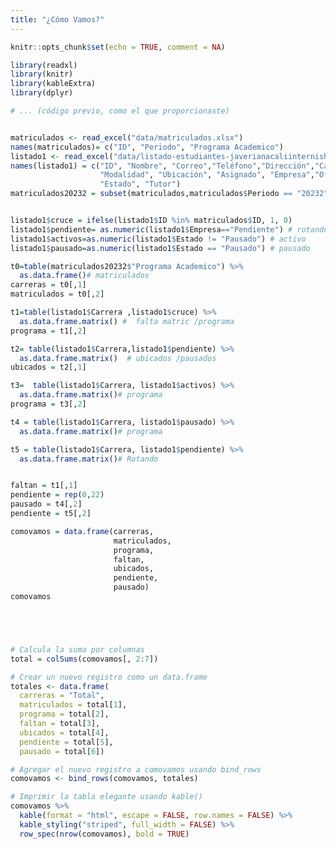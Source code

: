 ```yaml
---
title: "¿Cómo Vamos?"
---
```


```r
knitr::opts_chunk$set(echo = TRUE, comment = NA)

library(readxl)
library(knitr)
library(kableExtra)
library(dplyr)

# ... (código previo, como el que proporcionaste)


matriculados <- read_excel("data/matriculados.xlsx")
names(matriculados)= c("ID", "Periodo", "Programa Academico")
listado1 <- read_excel("data/listado-estudiantes-javerianacaliinterniships5.xlsx")
names(listado1) = c("ID", "Nombre", "Correo","Teléfono","Dirección","Carrera",          
                    "Modalidad", "Ubicación", "Asignado", "Empresa","Oferta",
                    "Estado", "Tutor")
matriculados20232 = subset(matriculados,matriculados$Periodo == "20232")


listado1$cruce = ifelse(listado1$ID %in% matriculados$ID, 1, 0)
listado1$pendiente= as.numeric(listado1$Empresa=="Pendiente") # rotando
listado1$activos=as.numeric(listado1$Estado != "Pausado") # activo
listado1$pausado=as.numeric(listado1$Estado == "Pausado") # pausado

t0=table(matriculados20232$"Programa Academico") %>%
  as.data.frame()# matriculados
carreras = t0[,1]
matriculados = t0[,2]

t1=table(listado1$Carrera ,listado1$cruce) %>%
  as.data.frame.matrix() #  falta matric /programa
programa = t1[,2]

t2= table(listado1$Carrera,listado1$pendiente) %>%
  as.data.frame.matrix()  # ubicados /pausados
ubicados = t2[,1]

t3=  table(listado1$Carrera, listado1$activos) %>%
  as.data.frame.matrix()# programa
programa = t3[,2]

t4 = table(listado1$Carrera, listado1$pausado) %>%
  as.data.frame.matrix()# programa

t5 = table(listado1$Carrera, listado1$pendiente) %>%
  as.data.frame.matrix()# Rotando


faltan = t1[,1]
pendiente = rep(0,22)
pausado = t4[,2]
pendiente = t5[,2]

comovamos = data.frame(carreras,
                       matriculados,
                       programa,
                       faltan,
                       ubicados,
                       pendiente,
                       pausado)
comovamos





# Calcula la suma por columnas
total = colSums(comovamos[, 2:7])

# Crear un nuevo registro como un data.frame
totales <- data.frame(
  carreras = "Total", 
  matriculados = total[1],
  programa = total[2],
  faltan = total[3],
  ubicados = total[4],
  pendiente = total[5],
  pausado = total[6])

# Agregar el nuevo registro a comovamos usando bind_rows
comovamos <- bind_rows(comovamos, totales)
```


```r
# Imprimir la tabla elegante usando kable()
comovamos %>%
  kable(format = "html", escape = FALSE, row.names = FALSE) %>%
  kable_styling("striped", full_width = FALSE) %>%
  row_spec(nrow(comovamos), bold = TRUE)



```



